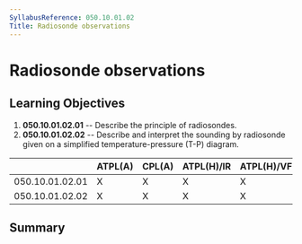 ```yaml
---
SyllabusReference: 050.10.01.02
Title: Radiosonde observations
---
```


# Radiosonde observations

## Learning Objectives

1.  **050.10.01.02.01** -- Describe the principle of radiosondes.
2.  **050.10.01.02.02** -- Describe and interpret the sounding by radiosonde
    given on a simplified temperature-pressure (T-P) diagram.

|                 | ATPL(A) | CPL(A) | ATPL(H)/IR | ATPL(H)/VFR | CPL(H) | IR  | CBIR(A) |
| --------------- | ------- | ------ | ---------- | ----------- | ------ | --- | ------- |
| 050.10.01.02.01 | X       | X      | X          | X           | X      | X   |         |
| 050.10.01.02.02 | X       | X      | X          | X           | X      | X   |         |

## Summary
